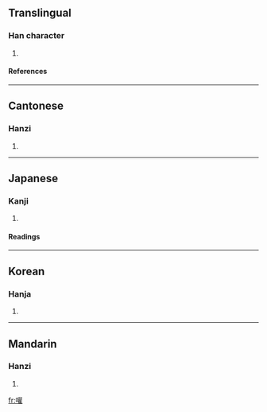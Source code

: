==Translingual==
===Han character===
{{Han char|rn=30|rad=口|as=18|sn=21|four=6401<sub>4</sub>|canj=口廿口土 (RTRG)}}
# {{defn|Han}}
====References====
{{Han ref|kx=0214.270|dkj=04611|dj=0437.150|hdz=10703.210|uh=56BE|ud=22206|bh=F5C6|bd=62918}}
----
==Cantonese==
===Hanzi===
{{yue-hanzi|jyut=|y=fun1}}
# {{defn|Cantonese}}
----
==Japanese==
===Kanji===
{{ja-kanji|grade=|rs=口18}}
# {{defn|Japanese}} 
====Readings====
{{ja-readings|on=[[かん]] (kan), [[たん]] (tan)|kun=[[よぶ]] (yobu), [[わめく]] (wameku), [[かまびすしい]] (kamabisushii)}}
----
==Korean==
===Hanja===
{{ko-hanja|hangeul=[[환]], [[훤]]|rv=hwan, hwon|mr=hwan, hwŏn}}
# {{defn|Korean}}
----
==Mandarin==
===Hanzi===
{{cmn-hanzi|pin=[[huān]] (huan1)|wg=huan<sup>1</sup>}}
# {{defn|Mandarin}}

[[fr:嚾]]